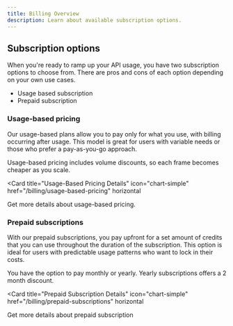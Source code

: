 ```yaml
---
title: Billing Overview
description: Learn about available subscription options.
---
```


## Subscription options

When you're ready to ramp up your API usage, you have two subscription options to choose from. There are pros and cons of each option depending on your own use cases.

- Usage based subscription
- Prepaid subscription

### Usage-based pricing

Our usage-based plans allow you to pay only for what you use, with billing occurring after usage. This model is great for users with variable needs or those who prefer a pay-as-you-go approach.

Usage-based pricing includes volume discounts, so each frame becomes cheaper as you scale.

<Card
  title="Usage-Based Pricing Details"
  icon="chart-simple"
  href="/billing/usage-based-pricing"
  horizontal
>
  Get more details about usage-based pricing.
</Card>

### Prepaid subscriptions

With our prepaid subscriptions, you pay upfront for a set amount of credits that you can use throughout the duration of the subscription. This option is ideal for users with predictable usage patterns who want to lock in their costs.

You have the option to pay monthly or yearly. Yearly subscriptions offers a 2 month discount.

<Card
  title="Prepaid Subscription Details"
  icon="chart-simple"
  href="/billing/prepaid-subscriptions"
  horizontal
>
  Get more details about prepaid subscription
</Card>
